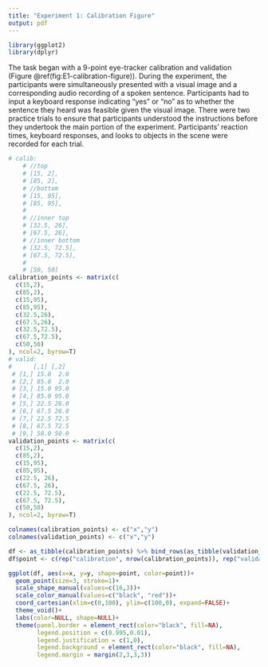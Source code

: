 ```yaml
---
title: "Experiment 1: Calibration Figure"
output: pdf
---
```


```r
library(ggplot2)
library(dplyr)
```


The task began with a 9-point eye-tracker calibration
and validation (Figure\ \@ref(fig:E1-calibration-figure)). 
During the experiment, the participants were
simultaneously presented with a visual image and a corresponding audio
recording of a spoken sentence. Participants had to input a keyboard
response indicating "yes" or "no" as to whether the sentence they heard
was feasible given the visual image. There were two practice trials to
ensure that participants understood the instructions
before they undertook the main portion of the experiment. Participants'
reaction times, keyboard responses, and looks to objects in the scene
were recorded for each trial.

```r
# calib: 
    # //top
    # [15, 2],
    # [85, 2],
    # //bottom
    # [15, 95],
    # [85, 95],
    # 
    # //inner top
    # [32.5, 26],
    # [67.5, 26],
    # //inner bottom
    # [32.5, 72.5],
    # [67.5, 72.5],
    # 
    # [50, 50]
calibration_points <- matrix(c(
  c(15,2),
  c(85,2),
  c(15,95),
  c(85,95),
  c(32.5,26),
  c(67.5,26),
  c(32.5,72.5),
  c(67.5,72.5),
  c(50,50)
), ncol=2, byrow=T)
# valid: 
#      [,1] [,2]
 # [1,] 15.0  2.0
 # [2,] 85.0  2.0
 # [3,] 15.0 95.0
 # [4,] 85.0 95.0
 # [5,] 22.5 26.0
 # [6,] 67.5 26.0
 # [7,] 22.5 72.5
 # [8,] 67.5 72.5
 # [9,] 50.0 50.0
validation_points <- matrix(c(
  c(15,2),
  c(85,2),
  c(15,95),
  c(85,95),
  c(22.5, 26),
  c(67.5, 26),
  c(22.5, 72.5),
  c(67.5, 72.5),
  c(50,50)
), ncol=2, byrow=T)

colnames(calibration_points) <- c("x","y")
colnames(validation_points) <- c("x","y")

df <- as_tibble(calibration_points) %>% bind_rows(as_tibble(validation_points))
df$point <- c(rep("calibration", nrow(calibration_points)), rep("validation", nrow(validation_points)))
```

```r
ggplot(df, aes(x=x, y=y, shape=point, color=point))+
  geom_point(size=3, stroke=1)+
  scale_shape_manual(values=c(16,3))+
  scale_color_manual(values=c("black", "red"))+
  coord_cartesian(xlim=c(0,100), ylim=c(100,0), expand=FALSE)+
  theme_void()+
  labs(color=NULL, shape=NULL)+
  theme(panel.border = element_rect(color="black", fill=NA),
        legend.position = c(0.995,0.01),
        legend.justification = c(1,0),
        legend.background = element_rect(color="black", fill=NA),
        legend.margin = margin(2,3,3,3))
```